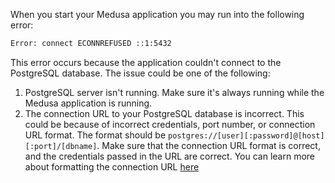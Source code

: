 When you start your Medusa application you may run into the following error:

```bash
Error: connect ECONNREFUSED ::1:5432
```

This error occurs because the application couldn't connect to the PostgreSQL database. The issue could be one of the following:

1. PostgreSQL server isn't running. Make sure it's always running while the Medusa application is running.
2. The connection URL to your PostgreSQL database is incorrect. This could be because of incorrect credentials, port number, or connection URL format. The format should be `postgres://[user][:password]@[host][:port]/[dbname]`. Make sure that the connection URL format is correct, and the credentials passed in the URL are correct. You can learn more about formatting the connection URL [here](/references/medusa-config#databaseUrl)
